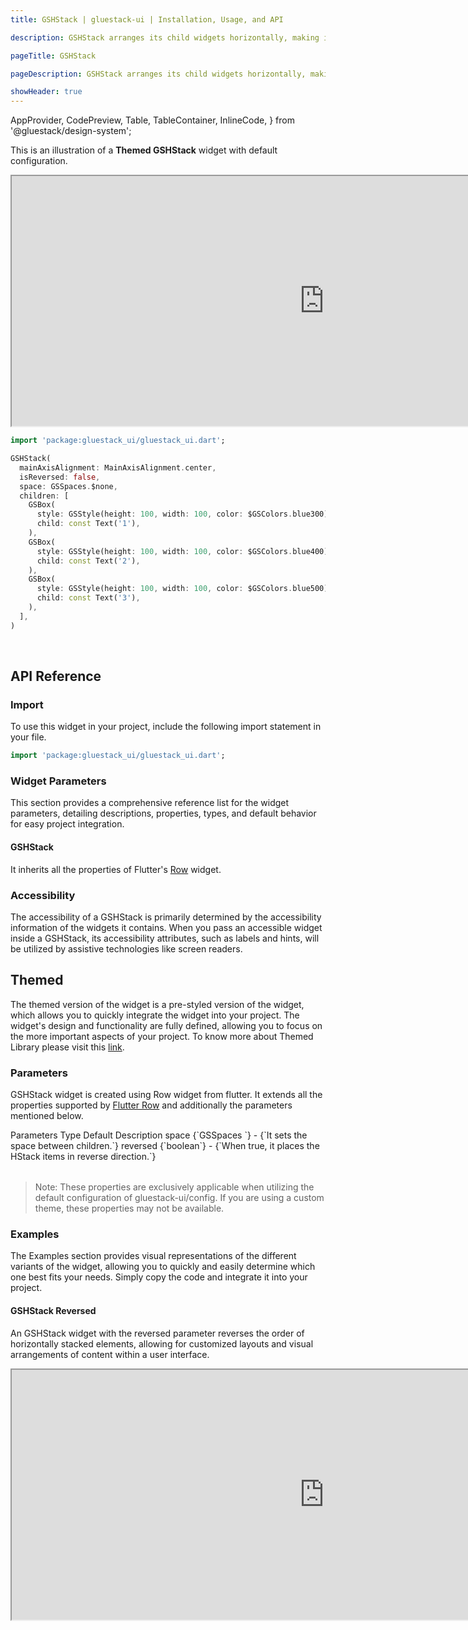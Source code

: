 ```yaml
---
title: GSHStack | gluestack-ui | Installation, Usage, and API

description: GSHStack arranges its child widgets horizontally, making it a suitable layout widget for creating a row of items. It is worth noting that Row is just an alternative name for GSHStack.

pageTitle: GSHStack

pageDescription: GSHStack arranges its child widgets horizontally, making it a suitable layout widget for creating a row of items. It is worth noting that Row is just an alternative name for GSHStack.

showHeader: true
---
```



  AppProvider,
  CodePreview,
  Table,
  TableContainer,
  InlineCode,
} from '@gluestack/design-system';

<Meta title="Components/Layout/HStack" />

This is an illustration of a **Themed GSHStack** widget with default configuration.

<iframe
  src="https://gluestack-flutter.web.app/#/hstackPreview"
  title="Example"
  width="1000"
  height="400"
></iframe>

```dart
import 'package:gluestack_ui/gluestack_ui.dart';

GSHStack(
  mainAxisAlignment: MainAxisAlignment.center,
  isReversed: false,
  space: GSSpaces.$none,
  children: [
    GSBox(
      style: GSStyle(height: 100, width: 100, color: $GSColors.blue300),
      child: const Text('1'),
    ),
    GSBox(
      style: GSStyle(height: 100, width: 100, color: $GSColors.blue400),
      child: const Text('2'),
    ),
    GSBox(
      style: GSStyle(height: 100, width: 100, color: $GSColors.blue500),
      child: const Text('3'),
    ),
  ],
)
```

<br />

## API Reference

### Import

To use this widget in your project, include the following import statement in your file.

```dart
import 'package:gluestack_ui/gluestack_ui.dart';
```

### Widget Parameters

This section provides a comprehensive reference list for the widget parameters, detailing descriptions, properties, types, and default behavior for easy project integration.

#### GSHStack

It inherits all the properties of Flutter's [Row](https://api.flutter.dev/flutter/widgets/Row-class.html) widget.

### Accessibility

The accessibility of a GSHStack is primarily determined by the accessibility information of the widgets it contains. When you pass an accessible widget inside a GSHStack, its accessibility attributes, such as labels and hints, will be utilized by assistive technologies like screen readers.

## Themed

The themed version of the widget is a pre-styled version of the widget, which allows you to quickly integrate the widget into your project. The widget's design and functionality are fully defined, allowing you to focus on the more important aspects of your project. To know more about Themed Library please visit this [link](https://gluestack.io/ui/docs/core-concepts/themed-library).

### Parameters

GSHStack widget is created using Row widget from flutter. It extends all the properties supported by [Flutter Row](https://api.flutter.dev/flutter/widgets/Row-class.html) and additionally the parameters mentioned below.

<AppProvider>
  <TableContainer>
    <Table>
      <Table.THead>
        <Table.TR>
          <Table.TH>
            <Table.TText>Parameters</Table.TText>
          </Table.TH>
          <Table.TH>
            <Table.TText>Type</Table.TText>
          </Table.TH>
          <Table.TH>
            <Table.TText>Default</Table.TText>
          </Table.TH>
          <Table.TH>
            <Table.TText>Description</Table.TText>
          </Table.TH>
        </Table.TR>
      </Table.THead>
      <Table.TBody>
        <Table.TR>
          <Table.TD>
            <Table.TText>
              <InlineCode>space</InlineCode>
            </Table.TText>
          </Table.TD>
          <Table.TD>
            <Table.TText>{`GSSpaces `}</Table.TText>
          </Table.TD>
          <Table.TD>
            <Table.TText>-</Table.TText>
          </Table.TD>
          <Table.TD>
            <Table.TText>{`It sets the space between children.`}</Table.TText>
          </Table.TD>
        </Table.TR>
        <Table.TR>
          <Table.TD>
            <Table.TText>
              <InlineCode>reversed</InlineCode>
            </Table.TText>
          </Table.TD>
          <Table.TD>
            <Table.TText>{`boolean`}</Table.TText>
          </Table.TD>
          <Table.TD>
            <Table.TText>-</Table.TText>
          </Table.TD>
          <Table.TD>
            <Table.TText>{`When true, it places the HStack items in reverse direction.`}</Table.TText>
          </Table.TD>
        </Table.TR>
      </Table.TBody>
    </Table>
  </TableContainer>
</AppProvider>

> Note: These properties are exclusively applicable when utilizing the default configuration of gluestack-ui/config. If you are using a custom theme, these properties may not be available.

### Examples

The Examples section provides visual representations of the different variants of the widget, allowing you to quickly and easily determine which one best fits your needs. Simply copy the code and integrate it into your project.

#### GSHStack Reversed

An GSHStack widget with the reversed parameter reverses the order of horizontally stacked elements, allowing for customized layouts and visual arrangements of content within a user interface.

<iframe
  src="https://gluestack-flutter.web.app/#/hstackReversedPreview"
  title="Example"
  width="1000"
  height="400"
></iframe>
